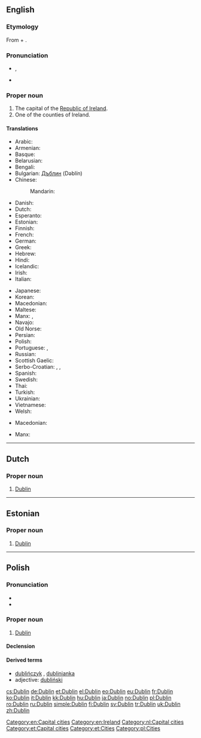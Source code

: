 ==English==
{{wikipedia}}

===Etymology===
From {{etyl|sga|en}} {{term|dubh||black|lang=sga}} + {{term|linn||pond|lang=sga}}.

===Pronunciation===
* {{IPA|/ˈdʌblən/|/ˈdʌblɨn/}}, {{X-SAMPA|/"dVbl@n/|/"dVbl1n/}}
* {{qualifier|Irish, especially in Dublin}} {{IPA|/ˈdʊbᵊlən/}}

===Proper noun===
{{en-proper noun}}

# The capital of the [[Republic of Ireland]].
# One of the counties of Ireland.

====Translations====
{{trans-top|the capital of the Republic of Ireland}}
* Arabic: {{t-|ar|دبلن|m|tr=dablin}}
* Armenian: {{t-|hy|Դուբլին|tr=Dublin}}
* Basque: {{t+|eu|Dublin}}
* Belarusian: {{t-|be|Дублін|m|tr=Dúblin}}
* Bengali: {{t-|bn|ডাবলিন|sc=Beng}}
* Bulgarian: [[Дъблин]] (Dəblín)
* Chinese:
*: Mandarin: {{t-|cmn|都柏林|tr=Dūbólín|sc=Hani}}
* Danish: {{t-|da|Dublin}}
* Dutch: {{t-|nl|Dublin}}
* Esperanto: {{t-|eo|Dublino}}
* Estonian: {{t+|et|Dublin}}
* Finnish: {{t+|fi|Dublin}}
* French: {{t+|fr|Dublin|m}}
* German: {{t+|de|Dublin|n}}
* Greek: {{t+|el|Δουβλίνο|tr=Douvlíno}}
* Hebrew: {{t-|he|דבלין}}
* Hindi: {{t-|hi|डबलिन|tr=ḍablin}}
* Icelandic: {{t-|is|Dyflinn|f}}
* Irish: {{t-|ga|Baile Átha Cliath|m}}
* Italian: {{t-|it|Dublino|f}}
{{trans-mid}}
* Japanese: {{t-|ja|ダブリン|tr=Daburin}}
* Korean: {{t+|ko|더블린|tr=Deobeullin|sc=Hang}}
* Macedonian: {{t-|mk|Даблин|m|tr=Dáblin}}
* Maltese: {{t-|mt|Dublin}}
* Manx: {{t-|gv|Balley Aah Cleeah}}, {{t-|gv|Divlyn}}
* Navajo: {{tø|nv|Dáblin}}
* Old Norse: {{tø|non|Dyflinn|f}}
* Persian: {{t+|fa|دوبلین}}
* Polish: {{t+|pl|Dublin|m}}
* Portuguese: {{t-|pt|Dublin}}, {{t-|pt|Dublim}}
* Russian: {{t+|ru|Дублин|m|tr=Dúblin}}
* Scottish Gaelic: {{t-|gd|Baile Átha Cliath}}
* Serbo-Croatian: {{t-|sh|Даблин|m|sc=Cyrl}},  {{t-|sh|Dublin|m}},  {{t-|sh|Dablin|m}}
* Spanish: {{t+|es|Dublín|m}}
* Swedish: {{t+|sv|Dublin}}
* Thai: {{t-|th|ดับลิน|tr=dàp-lin}}
* Turkish: {{t+|tr|Dublin}}
* Ukrainian: {{t-|uk|Дублін|m|tr=Dúblin}}
* Vietnamese: {{t-|vi|Dublin}}
* Welsh: {{t-|cy|Dulyn|f}}
{{trans-bottom}}
{{trans-top|one of the counties of Ireland}}
* Macedonian: {{t-|mk|Даблин|m|tr=Dáblin|sc=Cyrl}}
{{trans-mid}}
* Manx: {{t-|gv|Coontae Ghivlyn|f}}
{{trans-bottom}}

[[Category:en:Capital cities]]
[[Category:en:Ireland]]

----

==Dutch==
{{wikipedia|lang=nl}}

===Proper noun===
{{nl-proper noun}}

# [[#English|Dublin]]

[[Category:nl:Capital cities]]

----

==Estonian==

===Proper noun===
{{head|et|proper noun}}

# [[#English|Dublin]]

[[Category:et:Capital cities]]
[[Category:et:Cities]]

----

==Polish==

===Pronunciation===
* {{IPA|/ˈd̪ublin̪/|lang=pl}}
* {{audio|Pl-Dublin.ogg|Audio}}

===Proper noun===
{{head|pl|proper noun|g=m}}

# [[#English|Dublin]]

====Declension====
{{pl-decl-noun-sing
|Dublin
|Dublinu
|Dublinowi
|Dublin
|Dublinem
|Dublinie
|Dublinie
}}

====Derived terms====
* [[dublińczyk]] {{g|m}}, [[dublinianka]] {{g|f}}
* adjective: [[dubliński]]

[[Category:pl:Cities]]

[[cs:Dublin]]
[[de:Dublin]]
[[et:Dublin]]
[[el:Dublin]]
[[eo:Dublin]]
[[eu:Dublin]]
[[fr:Dublin]]
[[ko:Dublin]]
[[it:Dublin]]
[[kk:Dublin]]
[[hu:Dublin]]
[[ja:Dublin]]
[[no:Dublin]]
[[pl:Dublin]]
[[ro:Dublin]]
[[ru:Dublin]]
[[simple:Dublin]]
[[fi:Dublin]]
[[sv:Dublin]]
[[tr:Dublin]]
[[uk:Dublin]]
[[zh:Dublin]]